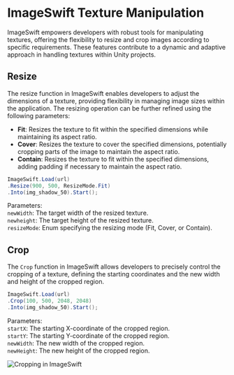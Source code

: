 
# ImageSwift Texture Manipulation

ImageSwift empowers developers with robust tools for manipulating textures, offering the flexibility to resize and crop images according to specific requirements. These features contribute to a dynamic and adaptive approach in handling textures within Unity projects.

## Resize

The resize function in ImageSwift enables developers to adjust the dimensions of a texture, providing flexibility in managing image sizes within the application. The resizing operation can be further refined using the following parameters:
* **Fit**: Resizes the texture to fit within the specified dimensions while maintaining its aspect ratio.
* **Cover**: Resizes the texture to cover the specified dimensions, potentially cropping parts of the image to maintain the aspect ratio.
* **Contain**: Resizes the texture to fit within the specified dimensions, adding padding if necessary to maintain the aspect ratio.

```csharp filename="C#"
ImageSwift.Load(url)
.Resize(900, 500, ResizeMode.Fit)
.Into(img_shadow_50).Start();
```

Parameters:  
`newWidth`: The target width of the resized texture.  
`newheight`: The target height of the resized texture.  
`resizeMode`: Enum specifying the resizing mode (Fit, Cover, or Contain).


## Crop
The `Crop` function in ImageSwift allows developers to precisely control the cropping of a texture, defining the starting coordinates and the new width and height of the cropped region.

```csharp filename="C#"
ImageSwift.Load(url)
.Crop(100, 500, 2048, 2048)
.Into(img_shadow_50).Start();
```

Parameters:  
`startX`: The starting X-coordinate of the cropped region.  
`startY`: The starting Y-coordinate of the cropped region.  
`newWidth`: The new width of the cropped region.  
`newHeight`: The new height of the cropped region.  


![Cropping in ImageSwift](/ImageSwift-Crop.png)
